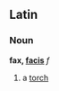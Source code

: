 ==Latin==
===Noun===
'''fax, [[Wiktionary Appendix:Latin third declension|facis]]''' ''f''

#a [[torch]]